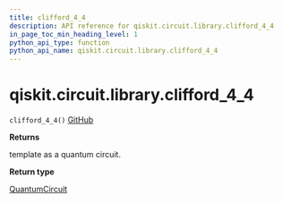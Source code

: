 ```yaml
---
title: clifford_4_4
description: API reference for qiskit.circuit.library.clifford_4_4
in_page_toc_min_heading_level: 1
python_api_type: function
python_api_name: qiskit.circuit.library.clifford_4_4
---
```


# qiskit.circuit.library.clifford\_4\_4

<span id="qiskit.circuit.library.clifford_4_4" />

`clifford_4_4()` [GitHub](https://github.com/qiskit/qiskit/tree/stable/0.18/qiskit/circuit/library/templates/clifford/clifford_4_4.py "view source code")

**Returns**

template as a quantum circuit.

**Return type**

[QuantumCircuit](qiskit.circuit.QuantumCircuit "qiskit.circuit.QuantumCircuit")

